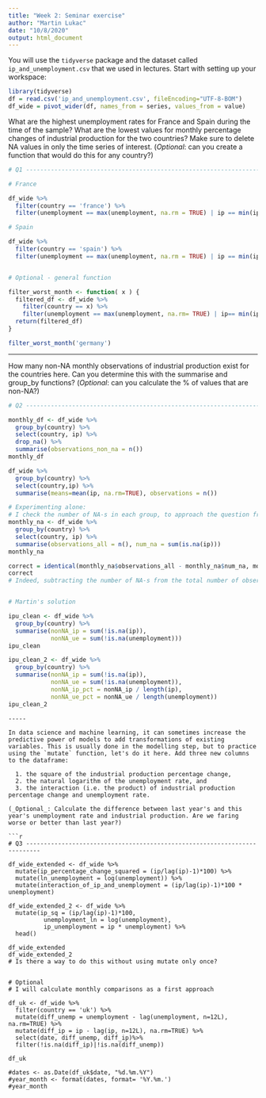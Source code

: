 ```yaml
---
title: "Week 2: Seminar exercise"
author: "Martin Lukac"
date: "10/8/2020"
output: html_document
---
```


You will use the `tidyverse` package and the dataset called `ip_and_unemployment.csv` that we used in lectures. Start with setting up your workspace:

```r
library(tidyverse)
df = read.csv('ip_and_unemployment.csv', fileEncoding="UTF-8-BOM")
df_wide = pivot_wider(df, names_from = series, values_from = value)
```
    
What are the highest unemployment rates for France and Spain during the time of the sample?  What are the lowest values for monthly percentage changes of industrial production for the two countries? Make sure to delete NA values in only the time series of interest. (_Optional_: can you create a function that would do this for any country?)

```r
# Q1 --------------------------------------------------------------------------

# France

df_wide %>% 
  filter(country == 'france') %>%
  filter(unemployment == max(unemployment, na.rm = TRUE) | ip == min(ip, na.rm = TRUE))

# Spain 

df_wide %>% 
  filter(country == 'spain') %>%
  filter(unemployment == max(unemployment, na.rm = TRUE) | ip == min(ip, na.rm = TRUE))


# Optional - general function

filter_worst_month <- function( x ) {
  filtered_df <- df_wide %>%
    filter(country == x) %>%
    filter(unemployment == max(unemployment, na.rm= TRUE) | ip== min(ip, na.rm=TRUE))
  return(filtered_df)
}

filter_worst_month('germany')
```


-----

How many non-NA monthly observations of industrial production exist for the countries here. Can you  determine this with the summarise and group_by functions? (_Optional_: can you calculate the % of values that are non-NA?)


```r
# Q2 --------------------------------------------------------------------------

monthly_df <- df_wide %>%
  group_by(country) %>%
  select(country, ip) %>%
  drop_na() %>%
  summarise(observations_non_na = n())
monthly_df
```
```r
df_wide %>% 
  group_by(country) %>%
  select(country,ip) %>%
  summarise(means=mean(ip, na.rm=TRUE), observations = n())

# Experimenting alone: 
# I check the number of NA-s in each group, to approach the question from this angle.
monthly_na <- df_wide %>%
  group_by(country) %>%
  select(country, ip) %>%
  summarise(observations_all = n(), num_na = sum(is.na(ip)))
monthly_na

correct = identical(monthly_na$observations_all - monthly_na$num_na, monthly_df$observations_non_na)
correct
# Indeed, subtracting the number of NA-s from the total number of observations yields the same as counting non-NAs directly.


# Martin's solution

ipu_clean <- df_wide %>%
  group_by(country) %>%
  summarise(nonNA_ip = sum(!is.na(ip)),
            nonNA_ue = sum(!is.na(unemployment)))
ipu_clean

ipu_clean_2 <- df_wide %>%
  group_by(country) %>%
  summarise(nonNA_ip = sum(!is.na(ip)),
            nonNA_ue = sum(!is.na(unemployment)),
            nonNA_ip_pct = nonNA_ip / length(ip),
            nonNA_ue_pct = nonNA_ue / length(unemployment))
ipu_clean_2

```

```
-----

In data science and machine learning, it can sometimes increase the predictive power of models to add transformations of existing variables. This is usually done in the modelling step, but to practice using the `mutate` function, let's do it here. Add three new columns to the dataframe: 

  1. the square of the industrial production percentage change, 
  2. the natural logarithm of the unemployment rate, and 
  3. the interaction (i.e. the product) of industrial production percentage change and unemployment rate.
  
(_Optional_: Calculate the difference between last year's and this year's unemployment rate and industrial production. Are we faring worse or better than last year?)

```r
# Q3 --------------------------------------------------------------------------

df_wide_extended <- df_wide %>%
  mutate(ip_percentage_change_squared = (ip/lag(ip)-1)*100) %>%
  mutate(ln_unemployment = log(unemployment)) %>%
  mutate(interaction_of_ip_and_unemployment = (ip/lag(ip)-1)*100 * unemployment)
  
df_wide_extended_2 <- df_wide %>%
  mutate(ip_sq = (ip/lag(ip)-1)*100,
          unemployment_ln = log(unemployment),
          ip_unemployment = ip * unemployment) %>%
  head()

df_wide_extended
df_wide_extended_2
# Is there a way to do this without using mutate only once?


# Optional
# I will calculate monthly comparisons as a first approach

df_uk <- df_wide %>%
  filter(country == 'uk') %>%
  mutate(diff_unemp = unemployment - lag(unemployment, n=12L), na.rm=TRUE) %>%
  mutate(diff_ip = ip - lag(ip, n=12L), na.rm=TRUE) %>%
  select(date, diff_unemp, diff_ip)%>%
  filter(!is.na(diff_ip)|!is.na(diff_unemp))
 
df_uk

#dates <- as.Date(df_uk$date, "%d.%m.%Y")
#year_month <- format(dates, format= '%Y.%m.')
#year_month


```
